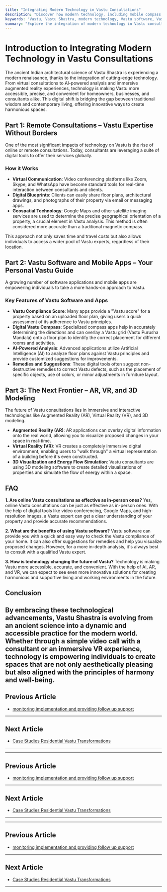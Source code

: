 ```yaml
---
title: "Integrating Modern Technology in Vastu Consultations"
description: "Discover how modern technology, including mobile compass apps, Vastu analysis software, and digital reporting tools, is enhancing the accuracy and efficiency of Vastu consultations."
keywords: "Vastu, Vastu Shastra, modern technology, Vastu software, Vastu apps, Vastu compass, digital reporting, online Vastu consultation, Vastu analysis"
summary: "Explore the integration of modern technology in Vastu consultations. This guide covers how mobile compass apps, Vastu analysis software, and digital reporting tools are making Vastu more accessible, accurate, and streamlined for clients worldwide."
---
```


# Introduction to Integrating Modern Technology in Vastu Consultations

The ancient Indian architectural science of Vastu Shastra is experiencing a modern renaissance, thanks to the integration of cutting-edge technology. From virtual consultations to AI-powered analysis and immersive augmented reality experiences, technology is making Vastu more accessible, precise, and convenient for homeowners, businesses, and consultants alike. This digital shift is bridging the gap between traditional wisdom and contemporary living, offering innovative ways to create harmonious spaces.

## Part 1: Remote Consultations – Vastu Expertise Without Borders

One of the most significant impacts of technology on Vastu is the rise of online or remote consultations. Today, consultants are leveraging a suite of digital tools to offer their services globally.

### How it Works

-   **Virtual Communication**: Video conferencing platforms like Zoom, Skype, and WhatsApp have become standard tools for real-time interaction between consultants and clients.
-   **Digital Blueprints**: Clients can easily share floor plans, architectural drawings, and photographs of their property via email or messaging apps.
-   **Geospatial Technology**: Google Maps and other satellite imaging services are used to determine the precise geographical orientation of a property, a crucial element in Vastu analysis. This method is often considered more accurate than a traditional magnetic compass.

This approach not only saves time and travel costs but also allows individuals to access a wider pool of Vastu experts, regardless of their location.

## Part 2: Vastu Software and Mobile Apps – Your Personal Vastu Guide

A growing number of software applications and mobile apps are empowering individuals to take a more hands-on approach to Vastu.

### Key Features of Vastu Software and Apps

-   **Vastu Compliance Score**: Many apps provide a "Vastu score" for a property based on an uploaded floor plan, giving users a quick assessment of its adherence to Vastu principles.
-   **Digital Vastu Compass**: Specialized compass apps help in accurately determining the directions and can overlay a Vastu grid (Vastu Purusha Mandala) onto a floor plan to identify the correct placement for different rooms and activities.
-   **AI-Powered Analysis**: Advanced applications utilize Artificial Intelligence (AI) to analyze floor plans against Vastu principles and provide customized suggestions for improvements.
-   **Remedies and Suggestions**: These digital tools often suggest non-destructive remedies to correct Vastu defects, such as the placement of specific objects, use of colors, or minor adjustments in furniture layout.

## Part 3: The Next Frontier – AR, VR, and 3D Modeling

The future of Vastu consultations lies in immersive and interactive technologies like Augmented Reality (AR), Virtual Reality (VR), and 3D modeling.

-   **Augmented Reality (AR)**: AR applications can overlay digital information onto the real world, allowing you to visualize proposed changes in your space in real-time.
-   **Virtual Reality (VR)**: VR creates a completely immersive digital environment, enabling users to "walk through" a virtual representation of a building before it's even constructed.
-   **3D Visualization and Energy Flow Simulation**: Vastu consultants are using 3D modeling software to create detailed visualizations of properties and simulate the flow of energy within a space.

## FAQ

**1. Are online Vastu consultations as effective as in-person ones?**
Yes, online Vastu consultations can be just as effective as in-person ones. With the help of digital tools like video conferencing, Google Maps, and high-resolution images, a Vastu expert can get a clear understanding of your property and provide accurate recommendations.

**2. What are the benefits of using Vastu software?**
Vastu software can provide you with a quick and easy way to check the Vastu compliance of your home. It can also offer suggestions for remedies and help you visualize proposed changes. However, for a more in-depth analysis, it's always best to consult with a qualified Vastu expert.

**3. How is technology changing the future of Vastu?**
Technology is making Vastu more accessible, accurate, and convenient. With the help of AI, AR, and VR, we can expect to see even more innovative solutions for creating harmonious and supportive living and working environments in the future.

## Conclusion

By embracing these technological advancements, Vastu Shastra is evolving from an ancient science into a dynamic and accessible practice for the modern world. Whether through a simple video call with a consultant or an immersive VR experience, technology is empowering individuals to create spaces that are not only aesthetically pleasing but also aligned with the principles of harmony and well-being.
---

## Previous Article
- [monitoring implementation and providing follow up support](181008_monitoring_implementation_and_providing_follow_up_support.mdx)

---

## Next Article
- [Case Studies Residential Vastu Transformations](181010_Case_Studies_Residential_Vastu_Transformations.mdx)

---
---

## Previous Article
- [monitoring implementation and providing follow up support](181008_monitoring_implementation_and_providing_follow_up_support.mdx)

---

## Next Article
- [Case Studies Residential Vastu Transformations](181010_Case_Studies_Residential_Vastu_Transformations.mdx)

---
---

## Previous Article
- [monitoring implementation and providing follow up support](181008_monitoring_implementation_and_providing_follow_up_support.mdx)

---

## Next Article
- [Case Studies Residential Vastu Transformations](181010_Case_Studies_Residential_Vastu_Transformations.mdx)

---
